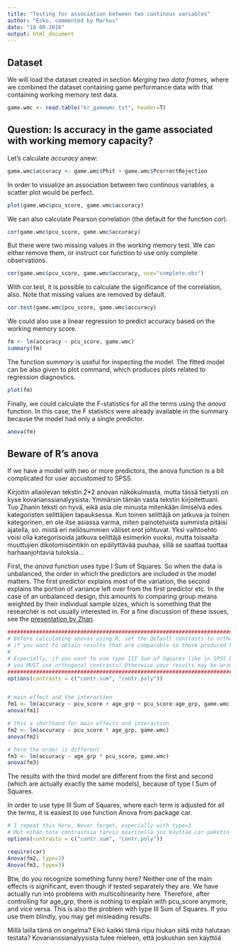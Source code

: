 ```yaml
---
title: "Testing for association between two continous variables"
author: "Esko, commented by Markus"
date: "18.08.2016"
output: html_document
---
```



Dataset
-------------------
We will load the dataset created in section _Merging two data frames_, where we combined the dataset containing game performance data with that containing working memory test data. 

```r
game.wmc <- read.table("kr_gamewmc.txt", header=T)
```


Question: Is accuracy in the game associated with working memory capacity?
--------------------

Let's calculate _accuracy_ anew:
```r
game.wmc$accuracy <- game.wmc$Phit + game.wmc$PcorrectRejection
```

In order to visualize an association between two continous variables, a scatter plot would be perfect. 

```r
plot(game.wmc$pcu_score, game.wmc$accuracy) 
```

We can also calculate Pearson correlation (the default for the function _cor_). 

```r
cor(game.wmc$pcu_score, game.wmc$accuracy) 
```
But there were two missing values in the working memory test. We can either remove them, or instruct cor function to use only complete observations.
```r
cor(game.wmc$pcu_score, game.wmc$accuracy, use="complete.obs") 
```
With cor.test, it is possible to calculate the significance of the correlation, also. Note that missing values are removed by default.
```r
cor.test(game.wmc$pcu_score, game.wmc$accuracy)  
```

We could also use a linear regression to predict accuracy based on the working memory score. 

```r
fm <- lm(accuracy ~ pcu_score, game.wmc)
summary(fm)
```
The function _summary_ is useful for inspecting the model. The fitted model can be also given to plot command, which produces plots related to regression diagnostics. 
```r
plot(fm)
```

Finally, we could calculate the F-statistics for all the terms using the _anova_ function. In this case, the F statistics were already available in the summary because the model had only a single predictor. 
```r
anova(fm)
```

Beware of R's anova
---------------------
If we have a model with two or more predictors, the anova function is a bit complicated for user accustomed to SPSS.


Kirjoitin allaolevan tekstin 2*2 anovan näkökulmasta, mutta tässä tietysti on kyse kovarianssianalyysista. Ymmärsin tämän vasta tekstin kirjoitettuani. Tuo Zhanin teksti on hyvä, eikä asia ole minusta mitenkään ilmiselvä edes kategoristen selittäjien tapauksessa. Kun toinen selittäjä on jatkuva ja toinen kategorinen, en ole itse asiassa varma, miten painotetuista summista pitäisi ajatella, so. mistä eri neliösummien väliset erot johtuvat. Yksi vaihtoehto voisi olla kategorisoida jatkuva selittäjä esimerkin vuoksi, mutta toisaalta muuttujien dikotomisointikin on epäilyttävää puuhaa, sillä se saattaa tuottaa harhaanjohtavia tuloksia... 

First, the _anova_ function uses type I Sum of Squares. So when the data is unbalanced, the order in which the predictors are included in the model matters. The first predictor explains most of the variation, the second explains the portion of variance left over from the first predictor etc. In the case of an unbalanced design, this amounts to comparing group means weighted by their individual sample sizes, which is something that the researcher is not usually interested in. For a fine discussion of these issues, see the [presentation by Zhan](http://md.psych.bio.uni-goettingen.de/mv/unit/lm_cat/InteractionsAndTypesOfSS.pdf). 
```r
##################################################################################
# Before calculating anovas using R, set the default contrasts to orthogonal, 
# if you want to obtain results that are comparable to those produced by SPSS. 
#
# Especially, if you want to use type III Sum of Squares like in SPSS by default, 
# you MUST use orthogonal contrasts! Otherwise your results may be wrong. 
##################################################################################
options(contrasts = c("contr.sum", "contr.poly")) 


# main effect and the interaction
fm1 <- lm(accuracy ~ pcu_score + age_grp + pcu_score:age_grp, game.wmc) 
anova(fm1)

# this a shorthand for main effects and interaction
fm2 <- lm(accuracy ~ pcu_score * age_grp, game.wmc) 
anova(fm2)

# here the order is different
fm3 <- lm(accuracy ~ age_grp * pcu_score, game.wmc)
anova(fm3)

```
The results with the third model are different from the first and second (which are actually exactly the same models), because of type I Sum of Squares.

In order to use type III Sum of Squares, where each term is adjusted for all the terms, it is easiest to use function Anova from package car.

```r
# I repeat this here. Never forget, especially with type=3
# Mut eihän tota contrastsia tarvii määritellä jos käyttää car-paketin Anovaa??
options(contrasts = c("contr.sum", "contr.poly")) 

require(car)
Anova(fm2, type=3)
Anova(fm3, type=3)
```

Btw, do you recognize something funny here? Neither one of the main effects is significant, even though if tested separately they are. We have actually run into problems with multicollinearity here. Therefore, after controlling for age\_grp, there is nothing to explain with pcu\_score anymore, and vice versa. This is also the problem with type III Sum of Squares. If you use them blindly, you may get misleading results.

Millä lailla tämä on ongelma? Eikö kaikki tämä riipu hiukan siitä mitä halutaan testata? Kovarianssianalyysista tulee mieleen, että joskushan sen käyttöä 
